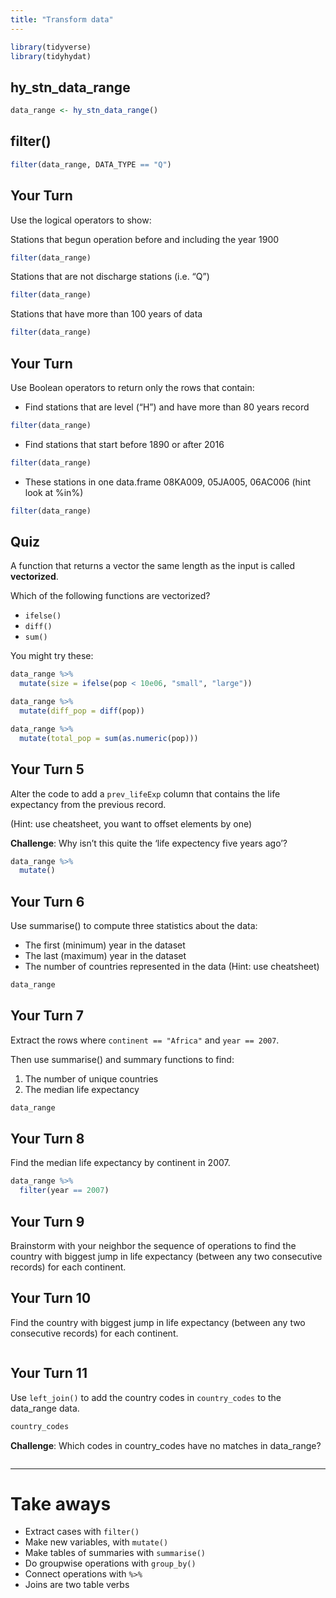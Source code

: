 ```yaml
---
title: "Transform data"
---
```


<!-- 
This file Creative Commons Attribution 4.0 International License. 
See details at https://github.com/hadley/data-science-in-tidyverse 
-->

```r
library(tidyverse)
library(tidyhydat)
```

## hy_stn_data_range

```r
data_range <- hy_stn_data_range()
```

## filter()

```r
filter(data_range, DATA_TYPE == "Q")
```

## Your Turn

Use the logical operators to show:

Stations that begun operation before and including the year 1900
```r
filter(data_range)
```

Stations that are not discharge stations (i.e. "Q")
```r
filter(data_range)
```

Stations that have more than 100 years of data
```r
filter(data_range)
```

## Your Turn 

Use Boolean operators to return only the rows that contain:

* Find stations that are level ("H") and have more than 80 years record

```r
filter(data_range)
```

*  Find stations that start before 1890 or after 2016

```r
filter(data_range)
```

* These stations in one data.frame 08KA009, 05JA005, 06AC006 (hint look at %in%)

```r
filter(data_range)
```


## Quiz 

A function that returns a vector the same length as the input is called **vectorized**.

Which of the following functions are vectorized?

  * `ifelse()`
  * `diff()`
  * `sum()`

You might try these:
```r
data_range %>% 
  mutate(size = ifelse(pop < 10e06, "small", "large"))
```

```r
data_range %>% 
  mutate(diff_pop = diff(pop))
```

```r
data_range %>% 
  mutate(total_pop = sum(as.numeric(pop)))
```

## Your Turn 5

Alter the code to add a `prev_lifeExp` column that contains the life expectancy from the previous record.

(Hint: use cheatsheet, you want to offset elements by one)

**Challenge**: Why isn't this quite the 'life expectency five years ago'?

```r
data_range %>%
  mutate()
```

## Your Turn 6

Use summarise() to compute three statistics about the data:

* The first (minimum) year in the dataset
* The last (maximum) year in the dataset
* The number of countries represented in the data (Hint: use cheatsheet)

```r
data_range 
```

## Your Turn 7

Extract the rows where `continent == "Africa"` and `year == 2007`. 

Then use summarise() and summary functions to find:

1. The number of unique countries
2. The median life expectancy

```r
data_range 
```

## Your Turn 8

Find the median life expectancy by continent in 2007.

```r
data_range %>%
  filter(year == 2007)
```

## Your Turn 9

Brainstorm with your neighbor the sequence of operations to find the country with biggest jump in life expectancy (between any two consecutive records) for each continent.

## Your Turn 10

Find the country with biggest jump in life expectancy (between any two consecutive records) for each continent.

```r


```

## Your Turn 11

Use `left_join()` to add the country codes in `country_codes` to the data_range data.

```r
country_codes
```

**Challenge**: Which codes in country_codes have no matches in data_range?

```r

```


***

# Take aways

* Extract cases with `filter()`  
* Make new variables, with `mutate()`  
* Make tables of summaries with `summarise()`  
* Do groupwise operations with `group_by()`
* Connect operations with `%>%`  
* Joins are two table verbs
